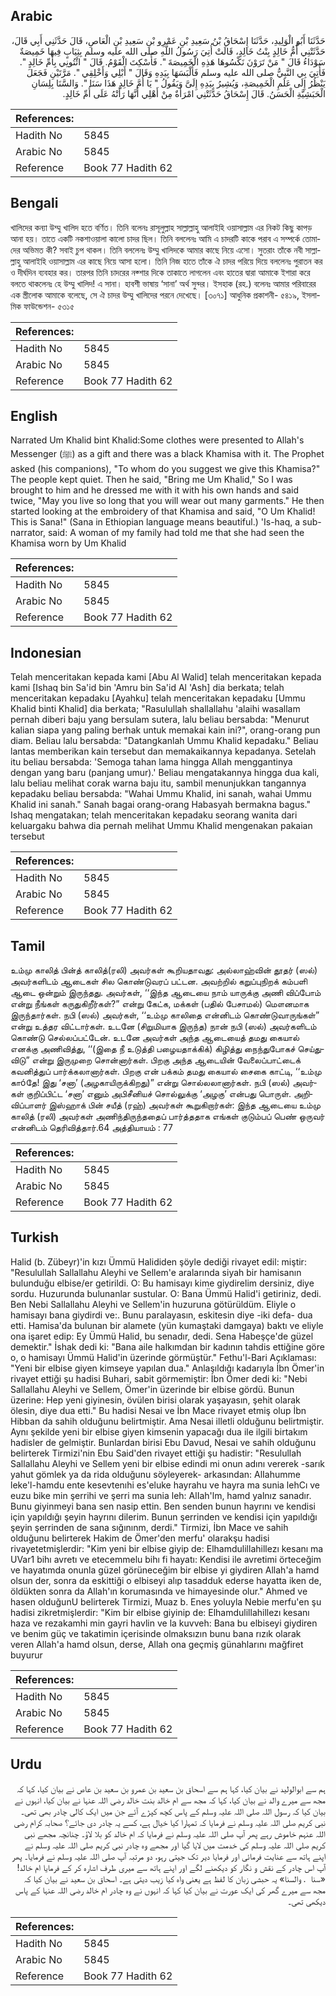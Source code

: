 ## Arabic


<div dir="rtl" lang="ar" style={{fontSize:'larger',backgroundColor:'#f8f9fa',padding:20}}>
حَدَّثَنَا أَبُو الْوَلِيدِ، حَدَّثَنَا إِسْحَاقُ بْنُ سَعِيدِ بْنِ عَمْرِو بْنِ سَعِيدِ بْنِ الْعَاصِ، قَالَ حَدَّثَنِي أَبِي قَالَ، حَدَّثَتْنِي أُمُّ خَالِدٍ بِنْتُ خَالِدٍ، قَالَتْ أُتِيَ رَسُولُ اللَّهِ صلى الله عليه وسلم بِثِيَابٍ فِيهَا خَمِيصَةٌ سَوْدَاءُ قَالَ ‏"‏ مَنْ تَرَوْنَ نَكْسُوهَا هَذِهِ الْخَمِيصَةَ ‏"‏‏.‏ فَأُسْكِتَ الْقَوْمُ‏.‏ قَالَ ‏"‏ ائْتُونِي بِأُمِّ خَالِدٍ ‏"‏‏.‏ فَأُتِيَ بِي النَّبِيُّ صلى الله عليه وسلم فَأَلْبَسَهَا بِيَدِهِ وَقَالَ ‏"‏ أَبْلِي وَأَخْلِقِي ‏"‏‏.‏ مَرَّتَيْنِ فَجَعَلَ يَنْظُرُ إِلَى عَلَمِ الْخَمِيصَةِ، وَيُشِيرُ بِيَدِهِ إِلَىَّ وَيَقُولُ ‏"‏ يَا أُمَّ خَالِدٍ هَذَا سَنَا ‏"‏‏.‏ وَالسَّنَا بِلِسَانِ الْحَبَشِيَّةِ الْحَسَنُ‏.‏ قَالَ إِسْحَاقُ حَدَّثَتْنِي امْرَأَةٌ مِنْ أَهْلِي أَنَّهَا رَأَتْهُ عَلَى أُمِّ خَالِدٍ‏.‏
</div>
<div style={{backgroundColor:'#f8f9fa',padding:20, marginBottom: 10}}><table> <thead> <tr> <th>References:</th> <th></th> </tr> </thead> <tbody><tr><td>Hadith No</td><td>5845</td></tr><tr><td>Arabic No</td><td>5845</td></tr><tr><td>Reference</td><td>Book 77 Hadith 62</td></tr></tbody></table></div>

## Bengali


<div dir="ltr" lang="bn" style={{fontSize:'larger',backgroundColor:'#f8f9fa',padding:20}}>
খালিদের কন্যা উম্মু খালিদ হতে বর্ণিত। তিনি বলেনঃ রাসূলুল্লাহ সাল্লাল্লাহু আলাইহি ওয়াসাল্লাম এর নিকট কিছু কাপড় আনা হয়। তাতে একটি নকশাওয়ালা কালো চাদর ছিল। তিনি বললেনঃ আমি এ চাদরটি কাকে পরাব এ সম্পর্কে তোমাদের অভিমত কী? সবাই চুপ থাকল। তিনি বললেনঃ উম্মু খালিদকে আমার কাছে নিয়ে এসো। সুতরাং তাঁকে নবী সাল্লাল্লাহু আলাইহি ওয়াসাল্লাম এর কাছে নিয়ে আসা হলো। তিনি নিজ হাতে তাঁকে ঐ চাদর পরিয়ে দিয়ে বললেনঃ পুরাতন কর ও দীর্ঘদিন ব্যবহার কর। তারপর তিনি চাদরের নক্শার দিকে তাকাতে লাগলেন এবং হাতের দ্বারা আমাকে ইশারা করে বলতে থাকলেনঃ হে উম্মু খালিদ! এ সানা। হাবশী ভাষায় ‘সানা’ অর্থ সুন্দর। ইসহাক (রহ.) বলেনঃ আমার পরিবারের এক স্ত্রীলোক আমাকে বলেছে, সে ঐ চাদর উম্মু খালিদের পরনে দেখেছে। [৩০৭১] আধুনিক প্রকাশনী- ৫৪১৯, ইসলামিক ফাউন্ডেশন- ৫৩১৫
</div>
<div style={{backgroundColor:'#f8f9fa',padding:20, marginBottom: 10}}><table> <thead> <tr> <th>References:</th> <th></th> </tr> </thead> <tbody><tr><td>Hadith No</td><td>5845</td></tr><tr><td>Arabic No</td><td>5845</td></tr><tr><td>Reference</td><td>Book 77 Hadith 62</td></tr></tbody></table></div>

## English


<div dir="ltr" lang="en" style={{fontSize:'larger',backgroundColor:'#f8f9fa',padding:20}}>
Narrated Um Khalid bint Khalid:Some clothes were presented to Allah's Messenger (ﷺ) as a gift and there was a black Khamisa with it. The Prophet asked (his companions), "To whom do you suggest we give this Khamisa?" The people kept quiet. Then he said, "Bring me Um Khalid," So I was brought to him and he dressed me with it with his own hands and said twice, "May you live so long that you will wear out many garments." He then started looking at the embroidery of that Khamisa and said, "O Um Khalid! This is Sana!" (Sana in Ethiopian language means beautiful.) 'Is-haq, a sub-narrator, said: A woman of my family had told me that she had seen the Khamisa worn by Um Khalid
</div>
<div style={{backgroundColor:'#f8f9fa',padding:20, marginBottom: 10}}><table> <thead> <tr> <th>References:</th> <th></th> </tr> </thead> <tbody><tr><td>Hadith No</td><td>5845</td></tr><tr><td>Arabic No</td><td>5845</td></tr><tr><td>Reference</td><td>Book 77 Hadith 62</td></tr></tbody></table></div>

## Indonesian


<div dir="ltr" lang="id" style={{fontSize:'larger',backgroundColor:'#f8f9fa',padding:20}}>
Telah menceritakan kepada kami [Abu Al Walid] telah menceritakan kepada kami [Ishaq bin Sa'id bin 'Amru bin Sa'id Al 'Ash] dia berkata; telah menceritakan kepadaku [Ayahku] telah menceritakan kepadaku [Ummu Khalid binti Khalid] dia berkata; "Rasulullah shallallahu 'alaihi wasallam pernah diberi baju yang bersulam sutera, lalu beliau bersabda: "Menurut kalian siapa yang paling berhak untuk memakai kain ini?", orang-orang pun diam. Beliau lalu bersabda: "Datangkanlah Ummu Khalid kepadaku." Beliau lantas memberikan kain tersebut dan memakaikannya kepadanya. Setelah itu beliau bersabda: 'Semoga tahan lama hingga Allah menggantinya dengan yang baru (panjang umur).' Beliau mengatakannya hingga dua kali, lalu beliau melihat corak warna baju itu, sambil menunjukkan tangannya kepadaku beliau bersabda: "Wahai Ummu Khalid, ini sanah, wahai Ummu Khalid ini sanah." Sanah bagai orang-orang Habasyah bermakna bagus." Ishaq mengatakan; telah menceritakan kepadaku seorang wanita dari keluargaku bahwa dia pernah melihat Ummu Khalid mengenakan pakaian tersebut
</div>
<div style={{backgroundColor:'#f8f9fa',padding:20, marginBottom: 10}}><table> <thead> <tr> <th>References:</th> <th></th> </tr> </thead> <tbody><tr><td>Hadith No</td><td>5845</td></tr><tr><td>Arabic No</td><td>5845</td></tr><tr><td>Reference</td><td>Book 77 Hadith 62</td></tr></tbody></table></div>

## Tamil


<div dir="ltr" lang="ta" style={{fontSize:'larger',backgroundColor:'#f8f9fa',padding:20}}>
உம்மு காலித் பின்த் காலித்(ரலி) அவர்கள் கூறியதாவது: அல்லாஹ்வின் தூதர் (ஸல்) அவர்களிடம் ஆடைகள் சில கொண்டுவரப் பட்டன. அவற்றில் கறுப்புநிறக் கம்பளி ஆடை ஒன்றும் இருந்தது. அவர்கள், ‘‘இந்த ஆடையை நாம் யாருக்கு அணி விப்போம் என்று நீங்கள் கருதுகிறீர்கள்?” என்று கேட்க, மக்கள் (பதில் பேசாமல்) மௌனமாக இருந்தார்கள். நபி (ஸல்) அவர்கள், ‘‘உம்மு காலிதை என்னிடம் கொண்டுவாருங்கள்” என்று உத்தர விட்டார்கள். உடனே (சிறுமியாக இருந்த) நான் நபி (ஸல்) அவர்களிடம் கொண்டு செல்லப்பட்டேன். உடனே அவர்கள் அந்த ஆடையைத் தமது கையால் எனக்கு அணிவித்து, ‘‘(இதை நீ உடுத்தி பழையதாக்கிக்) கிழித்து நைந்துபோகச் செய்துவிடு” என்று இருமுறை சொன்னார்கள். பிறகு அந்த ஆடையின் வேலைப்பாட்டைக் கவனித்துப் பார்க்கலானார்கள். பிறகு என் பக்கம் தமது கையால் சைகை காட்டி, ‘‘உம்மு காóதே! இது ‘சனா’ (அழகாயிருக்கிறது)” என்று சொல்லலானார்கள். நபி (ஸல்) அவர்கள் குறிப்பிட்ட ‘சனா’ எனும் அபிசீனியச் சொல்லுக்கு ‘அழகு’ என்பது பொருள். அறிவிப்பாளர் இஸ்ஹாக் பின் சயீத் (ரஹ்) அவர்கள் கூறுகிறார்கள்: இந்த ஆடையை உம்மு காலித் (ரலி) அவர்கள் அணிந்திருந்ததைப் பார்த்ததாக எங்கள் குடும்பப் பெண் ஒருவர் என்னிடம் தெரிவித்தார்.64 அத்தியாயம் : 77
</div>
<div style={{backgroundColor:'#f8f9fa',padding:20, marginBottom: 10}}><table> <thead> <tr> <th>References:</th> <th></th> </tr> </thead> <tbody><tr><td>Hadith No</td><td>5845</td></tr><tr><td>Arabic No</td><td>5845</td></tr><tr><td>Reference</td><td>Book 77 Hadith 62</td></tr></tbody></table></div>

## Turkish


<div dir="ltr" lang="tr" style={{fontSize:'larger',backgroundColor:'#f8f9fa',padding:20}}>
Halid (b. Zübeyr)'in kızı Ümmü Halididen şöyle dediği rivayet edil: miştir: "Resulullah Sallallahu Aleyhi ve Sellem'e aralarında siyah bir hamisanın bulunduğu elbise/er getirildi. O: Bu hamisayı kime giydirelim dersiniz, diye sordu. Huzurunda bulunanlar sustular. O: Bana Ümmü Halid'i getiriniz, dedi. Ben Nebi Sallallahu Aleyhi ve Sellem'in huzuruna götürüldüm. Eliyle o hamisayı bana giydirdi ve:. Bunu paralayasın, eskitesin diye -iki defa- dua etti. Hamisa'da bulunan bir alamete (yün kumaştaki damgaya) baktı ve eliyle ona işaret edip: Ey Ümmü Halid, bu senadır, dedi. Sena Habeşçe'de güzel demektir." İshak dedi ki: "Bana aile halkımdan bir kadının tahdis ettiğine göre o, o hamisayı Ümmü Halid'in üzerinde görmüştür." Fethu'l-Bari Açıklaması: "Yeni bir elbise giyen kimseye yapılan dua." Anlaşıldığı kadarıyla İbn Ömer'in rivayet ettiği şu hadisi Buhari, sabit görmemiştir: İbn Ömer dedi ki: "Nebi Sallallahu Aleyhi ve Sellem, Ömer'in üzerinde bir elbise gördü. Bunun üzerine: Hep yeni giyinesin, övülen birisi olarak yaşayasın, şehit olarak ölesin, diye dua etti." Bu hadisi Nesai ve İbn Mace rivayet etmiş olup İbn Hibban da sahih olduğunu belirtmiştir. Ama Nesai illetli olduğunu belirtmiştir. Aynı şekilde yeni bir elbise giyen kimsenin yapacağı dua ile ilgili birtakım hadisler de gelmiştir. Bunlardan birisi Ebu Davud, Nesai ve sahih olduğunu belirterek Tirmizi'nin Ebu Said'den rivayet ettiği şu hadistir: "Resulullah Sallallahu Aleyhi ve Sellem yeni bir elbise edindi mi onun adını vererek -sarık yahut gömlek ya da rida olduğunu söyleyerek- arkasından: AlIahumme leke'l-hamdu ente kesevtenıhi es'eluke hayrahu ve hayra ma sunia lehCı ve euzu bike min şerrihi ve şerri ma sunia leh: AlIah'lm, hamd yalnız sanadır. Bunu giyinmeyi bana sen nasip ettin. Ben senden bunun hayrını ve kendisi için yapıldığı şeyin hayrını dilerim. Bunun şerrinden ve kendisi için yapıldığı şeyin şerrinden de sana sığınınm, derdi." Tirmizi, İbn Mace ve sahih olduğunu belirterek Hakim de Ömer'den merfu' olarakşu hadisi rivayetetmişlerdir: "Kim yeni bir elbise giyip de: Elhamdulillahillezı kesanı ma UVar1 bihı avretı ve etecemmelu bihı fi hayatı: Kendisi ile avretimi örteceğim ve hayatımda onunla güzel görüneceğim bir elbise yi giydiren Allah'a hamd olsun der, sonra da eskittiği o elbiseyi alıp tasadduk ederse hayatta iken de, öldükten sonra da Allah'ın korumasında ve himayesinde olur." Ahmed ve hasen olduğunU belirterek Tirmizi, Muaz b. Enes yoluyla Nebie merfu'en şu hadisi zikretmişlerdir: "Kim bir elbise giyinip de: Elhamdulillahillezı kesanı haza ve rezakamhi min gayri havlin ve la kuvveh: Bana bu elbiseyi giydiren ve benim güç ve takatimin içerisinde olmaksızın bunu bana rızık olarak veren Allah'a hamd olsun, derse, Allah ona geçmiş günahlarını mağfiret buyurur
</div>
<div style={{backgroundColor:'#f8f9fa',padding:20, marginBottom: 10}}><table> <thead> <tr> <th>References:</th> <th></th> </tr> </thead> <tbody><tr><td>Hadith No</td><td>5845</td></tr><tr><td>Arabic No</td><td>5845</td></tr><tr><td>Reference</td><td>Book 77 Hadith 62</td></tr></tbody></table></div>

## Urdu


<div dir="rtl" lang="ur" style={{fontSize:'larger',backgroundColor:'#f8f9fa',padding:20}}>
ہم سے ابوالولید نے بیان کیا، کہا ہم سے اسحاق بن سعید بن عمرو بن سعید بن عاص نے بیان کیا، کہا کہ مجھ سے میرے والد نے بیان کیا، کہا کہ مجھ سے ام خالد بنت خالد رضی اللہ عنہا نے بیان کیا، انہوں نے بیان کیا کہ رسول اللہ صلی اللہ علیہ وسلم کے پاس کچھ کپڑے آئے جن میں ایک کالی چادر بھی تھی۔ نبی کریم صلی اللہ علیہ وسلم نے فرمایا کہ تمہارا کیا خیال ہے، کسے یہ چادر دی جائے؟ صحابہ کرام رضی اللہ عنہم خاموش رہے پھر آپ صلی اللہ علیہ وسلم نے فرمایا کہ ام خالد کو بلا لاؤ۔ چنانچہ مجھے نبی کریم صلی اللہ علیہ وسلم کی خدمت میں لایا گیا اور مجھے وہ چادر نبی کریم صلی اللہ علیہ وسلم نے اپنے ہاتھ سے عنایت فرمائی اور فرمایا دیر تک جیتی رہو، دو مرتبہ آپ صلی اللہ علیہ وسلم نے فرمایا۔ پھر آپ اس چادر کے نقش و نگار کو دیکھنے لگے اور اپنے ہاتھ سے میری طرف اشارہ کر کے فرمایا ام خالد! «سنا ‏ ‏‏.‏ والسنا» یہ حبشی زبان کا لفظ ہے یعنی واہ کیا زیب دیتی ہے۔ اسحاق بن سعید نے بیان کیا کہ مجھ سے میرے گھر کی ایک عورت نے بیان کیا کہا کہ انہوں نے وہ چادر ام خالد رضی اللہ عنہا کے پاس دیکھی تھی۔
</div>
<div style={{backgroundColor:'#f8f9fa',padding:20, marginBottom: 10}}><table> <thead> <tr> <th>References:</th> <th></th> </tr> </thead> <tbody><tr><td>Hadith No</td><td>5845</td></tr><tr><td>Arabic No</td><td>5845</td></tr><tr><td>Reference</td><td>Book 77 Hadith 62</td></tr></tbody></table></div>